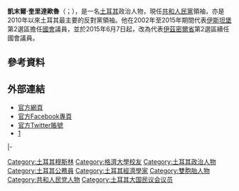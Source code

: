 {{noteTA
|1=zh-hans:奎里达欧鲁;zh-hant:奎里達歐魯;zh-tw:基里達歐魯;
}}
{{Infobox officeholder
|name             = 凱末爾·奎里達歐魯<br>Kemal Kılıçdaroğlu
|honorific-suffix = [[國會議員|國會議員]]
|image            = Kemal Kılıçdaroğlu statement after November 2015 general election (cropped).jpg
|office           = {{link-en|土耳其主要反對黨領袖|List of the main opposition leaders of Turkey|反對黨領袖}}
|primeminister    = [[雷傑普·塔伊普·艾爾段|雷傑普·塔伊普·艾爾段]]<br>[[艾哈邁德·達夫托葛魯|艾哈邁德·達夫托葛魯]]
|term_start       = 2010年5月22日
|term_end         = 
|predecessor      = {{link-en|丹尼茲·貝卡爾|Deniz Baykal}}
|successor        = 
|office1          = [[共和人民黨_(土耳其)|共和人民黨領袖]]
|term_start1      = 2010年5月22日
|term_end1        = 
|predecessor1     = {{link-en|丹尼茲·貝卡爾|Deniz Baykal}}
|successor1       = 
|office2          = [[社會黨國際|社會黨國際副主席]]
|president2       = 
|term_start2      = 2012年8月21日
|term_end2        = 2014年12月13日
|1blankname2 = 主席
|1namedata2 = [[喬治·巴本德里歐|喬治·巴本德里歐]]（[[希臘|希臘]]）
|predecessor2     = {{link-en|丹尼茲·貝卡爾|Deniz Baykal}}
|successor2       = {{link-en|烏穆特·歐蘭|Umut Oran}}
|office3          = [[土耳其大國民議會|土耳其大國民議會議員]]
|term_start3      = 2002年11月18日
|constituency3    = 伊斯坦堡第2選區（{{link-en|2002年土耳其大選|Turkish general election, 2002|2002}}、{{link-en|2007年土耳其大選|Turkish general election, 2007|2007}}、[[2011年土耳其大选|2011]]）<br>伊茲密爾第2選區（[[2015年6月土耳其大選|2015年6月]]、[[2015年11月土耳其大選|2015年11月]]） 
|birth_date       = {{birth date and age|1948|12|17|df=y}}
|birth_place      = [[土耳其|土耳其]][[Nazımiye|Ballıca]]
|death_date       = 
|death_place      = 
|party            = [[共和人民黨|共和人民黨]]
|spouse           = Sevim Kılıçdaroğlu
|children         = Aslı<br>Zeynep<br>Kerem
|alma_mater       = [[格濟大學|格濟大學]]
|religion         = 伊斯蘭教[[阿列維派|阿列維派]]<ref>{{cite web|title=Alevi'yim ne var bunda|url=http://www.haberturk.com/polemik/haber/640504-aleviyim-ne-var-bunda|website=Habertürk|accessdate=June 17, 2011|archive-date=2019-01-07|archive-url=https://web.archive.org/web/20190107030911/https://www.haberturk.com/polemik/haber/640504-aleviyim-ne-var-bunda|dead-url=no}}</ref>
|website          = [http://www.kemalkilicdaroglu.com/ 官方網頁]
}}
'''凱末爾·奎里達歐魯'''（{{lang-tr|'''Kemal Kılıçdaroğlu'''}}；{{bd|1948年|12月17日|||}}），是一名[[土耳其|土耳其]]政治人物，現任[[共和人民黨|共和人民黨]]領袖，亦是2010年以來土耳其最主要的反對黨領袖。他在2002年至2015年期間代表[[伊斯坦堡|伊斯坦堡]]第2選區擔任[[土耳其大國民議會|國會]]議員，並於2015年6月7日起，改為代表[[伊茲密爾省|伊茲密爾省]]第2選區續任國會議員。

==參考資料==
{{reflist}}
== 外部連結 ==
{{Commons category|Kemal Kılıçdaroğlu}}
* [http://www.kemalkilicdaroglu.com 官方網頁]{{Wayback|url=http://www.kemalkilicdaroglu.com/ |date=20160109174052 }} {{tr icon}}
* [https://www.facebook.com/K.Kilicdaroglu 官方Facebook專頁]{{Wayback|url=https://www.facebook.com/K.Kilicdaroglu |date=20161224024845 }}
* [https://twitter.com/kilicdarogluk 官方Twitter賬號]{{Wayback|url=https://twitter.com/kilicdarogluk |date=20160124051007 }}
* [http://www.tbmm.gov.tr/develop/owa/milletvekillerimiz_sd.bilgi?p_donem=23&p_sicil=5982]{{Wayback|url=http://www.tbmm.gov.tr/develop/owa/milletvekillerimiz_sd.bilgi?p_donem=23&p_sicil=5982 |date=20160304232054 }} {{tr icon}}

{{s-start}}
{{s-ppo}}
{{s-bef|before={{link-en|丹尼茲·貝卡爾|Deniz Baykal}}}}
{{s-ttl||title=[[共和人民黨_(土耳其)|共和人民黨]]領導人|years=2010年–目前}}
{{s-inc}}
|-
{{s-off}}
{{s-bef|before={{link-en|丹尼茲·貝卡爾|Deniz Baykal}}}}
{{s-ttl|title={{link-en|土耳其主要反對黨領袖|List of the main opposition leaders of Turkey|反對黨領袖}}|years=2010年–目前}}
{{s-inc}}
{{s-end}}

{{Leader of the Main Opposition of Turkey}}
{{CHP Leaders}}
{{Party Leaders in Turkey}}
{{Authority control}}
{{DEFAULTSORT:Kilicdaroglu, Kemal}}
[[Category:土耳其穆斯林|Category:土耳其穆斯林]]
[[Category:格濟大學校友|Category:格濟大學校友]]
[[Category:土耳其政治人物|Category:土耳其政治人物]]
[[Category:土耳其公務員|Category:土耳其公務員]]
[[Category:土耳其經濟學家|Category:土耳其經濟學家]]
[[Category:雙胞胎人物|Category:雙胞胎人物]]
[[Category:共和人民党人物|Category:共和人民党人物]]
[[Category:土耳其大国民议会议员|Category:土耳其大国民议会议员]]